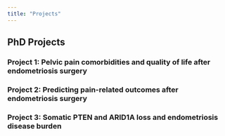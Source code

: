 ```yaml
---
title: "Projects"
---
```


## PhD Projects

### Project 1: Pelvic pain comorbidities and quality of life after endometriosis surgery

### Project 2: Predicting pain-related outcomes after endometriosis surgery

### Project 3: Somatic PTEN and ARID1A loss and endometriosis disease burden
